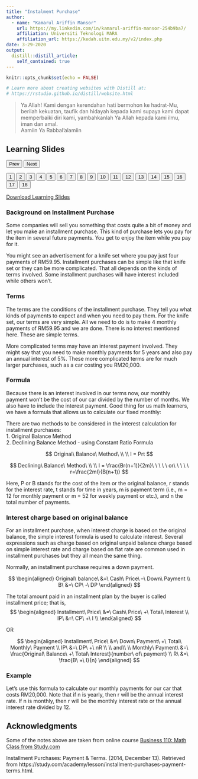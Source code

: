 ```yaml
---
title: "Instalment Purchase"
author: 
  - name: "Kamarul Ariffin Mansor"
    url: https://my.linkedin.com/in/kamarul-ariffin-mansor-254b9ba7/
    affiliation: Universiti Teknologi MARA
    affiliation_url: https://kedah.uitm.edu.my/v2/index.php
date: 3-29-2020
output: 
  distill::distill_article:
    self_contained: true
---
```


```r
knitr::opts_chunk$set(echo = FALSE)

# Learn more about creating websites with Distill at:
# https://rstudio.github.io/distill/website.html

```

> Ya Allah! Kami dengan kerendahan hati bermohon ke hadrat-Mu, berilah kekuatan, taufik dan hidayah kepada kami supaya kami dapat memperbaiki diri kami, yambahkanlah Ya Allah kepada kami ilmu, iman dan amal.  
Aamiin Ya Rabbal'alamiin  

<html>
<title>W3.CSS</title>
<meta name="viewport" content="width=device-width, initial-scale=1">
<link rel="stylesheet" href="https://www.w3schools.com/w3css/4/w3.css">
<style>
  .mySlides {display:none}
</style>
<body>
  
<div class="w3-container">
  <h2>Learning Slides</h2>
</div>
<div class="w3-content" style="max-width:800px">
  <img class="mySlides" src="images\instalment\Slide1.png" style="width:100%">
  <img class="mySlides" src="images\instalment\Slide2.png" style="width:100%">
  <img class="mySlides" src="images\instalment\Slide3.png" style="width:100%">
  <img class="mySlides" src="images\instalment\Slide4.png" style="width:100%">
  <img class="mySlides" src="images\instalment\Slide5.png" style="width:100%">
  <img class="mySlides" src="images\instalment\Slide6.png" style="width:100%">
  <img class="mySlides" src="images\instalment\Slide7.png" style="width:100%">
  <img class="mySlides" src="images\instalment\Slide8.png" style="width:100%">
  <img class="mySlides" src="images\instalment\Slide9.png" style="width:100%">
  <img class="mySlides" src="images\instalment\Slide10.png" style="width:100%">
  <img class="mySlides" src="images\instalment\Slide11.png" style="width:100%">
  <img class="mySlides" src="images\instalment\Slide12.png" style="width:100%">
  <img class="mySlides" src="images\instalment\Slide13.png" style="width:100%">
  <img class="mySlides" src="images\instalment\Slide14.png" style="width:100%">
  <img class="mySlides" src="images\instalment\Slide15.png" style="width:100%">
  <img class="mySlides" src="images\instalment\Slide16.png" style="width:100%">
  <img class="mySlides" src="images\instalment\Slide17.png" style="width:100%">
  <img class="mySlides" src="images\instalment\Slide18.png" style="width:100%">
</div>
<div class="w3-center">
  <button class="w3-button w3-light-grey" onclick="plusDivs(-1)">Prev</button>
  <button class="w3-button w3-light-grey" onclick="plusDivs(1)">Next</button>
</div>
<div class="w3-center">
  <button class="w3-button demo" onclick="currentDiv(1)">1</button> 
  <button class="w3-button demo" onclick="currentDiv(2)">2</button> 
  <button class="w3-button demo" onclick="currentDiv(3)">3</button>
  <button class="w3-button demo" onclick="currentDiv(4)">4</button>
  <button class="w3-button demo" onclick="currentDiv(5)">5</button> 
  <button class="w3-button demo" onclick="currentDiv(6)">6</button> 
  <button class="w3-button demo" onclick="currentDiv(7)">7</button>
  <button class="w3-button demo" onclick="currentDiv(8)">8</button>
  <button class="w3-button demo" onclick="currentDiv(9)">9</button> 
  <button class="w3-button demo" onclick="currentDiv(10)">10</button> 
  <button class="w3-button demo" onclick="currentDiv(11)">11</button>
  <button class="w3-button demo" onclick="currentDiv(12)">12</button>
  <button class="w3-button demo" onclick="currentDiv(13)">13</button> 
  <button class="w3-button demo" onclick="currentDiv(14)">14</button> 
  <button class="w3-button demo" onclick="currentDiv(15)">15</button>
  <button class="w3-button demo" onclick="currentDiv(16)">16</button> 
  <button class="w3-button demo" onclick="currentDiv(17)">17</button>
  <button class="w3-button demo" onclick="currentDiv(18)">18</button>
</div>
  
<script>
var slideIndex = 1;
showDivs(slideIndex);

function plusDivs(n) {
  showDivs(slideIndex += n);
}

function currentDiv(n) {
  showDivs(slideIndex = n);
}

function showDivs(n) {
  var i;
  var x = document.getElementsByClassName("mySlides");
  var dots = document.getElementsByClassName("demo");
  if (n > x.length) {slideIndex = 1}    
  if (n < 1) {slideIndex = x.length}
  for (i = 0; i < x.length; i++) {
    x[i].style.display = "none";  
  }
  for (i = 0; i < dots.length; i++) {
    dots[i].className = dots[i].className.replace(" w3-red", "");
  }
  x[slideIndex-1].style.display = "block";  
  dots[slideIndex-1].className += " w3-red";
}
</script>
  
</body>
</html>

<aside>  
[Download Learning Slides](files/slides/instalment.pdf)
</aside>

### Background on Installment Purchase  

Some companies will sell you something that costs quite a bit of money and let you make an installment
purchase. This kind of purchase lets you pay for the item in several future payments.
You get to enjoy the item while you pay for it.  

You might see an advertisement for a knife set where you pay just four payments of RM59.95.
Installment purchases can be simple like that knife set or they can be more complicated.
That all depends on the kinds of terms involved. Some installment purchases will have interest
included while others won't.  

### Terms  
The terms are the conditions of the installment purchase. They tell you what kinds of payments
to expect and when you need to pay them. For the knife set, our terms are very simple. All we need
to do is to make 4 monthly payments of RM59.95 and we are done. There is no interest mentioned here.
These are simple terms.  

More complicated terms may have an interest payment involved. They might say that you need to make
monthly payments for 5 years and also pay an annual interest of 5%. These more complicated terms are
for much larger purchases, such as a car costing you RM20,000.  

### Formula  
Because there is an interest involved in our terms now, our monthly payment won't be the cost of our car divided by the number of months. We also have to include the interest payment. Good thing for us math learners, we have a formula that allows us to calculate our fixed monthly:  

There are two methods to be considered in the interest calculation for installment purchases:  
1. Original Balance Method  
2. Declining Balance Method - using Constant Ratio Formula  

$$ 
Original\ Balance\ Method\ \\
\\
I = Prt
$$


$$
Declining\ Balance\ Method\ \\
\\
I = \frac{Br(n+1)}{2m}\ \ \ \ \ or\ \ \ \ \ r=\frac{2mI}{B(n+1)}
$$

Here, P or B stands for the cost of the item or the original balance, r stands for the interest rate, t stands for time in years, m is payment term (i.e., m = 12 for monthly payment or m = 52 for weekly payment or etc.), and n the total number of payments.  

### Interest charge based on original balance  

For an installment purchase, when interest charge is based on the original balance, the simple interest formula is used to calculate interest. Several expressions such as charge based on original unpaid balance charge based on simple interest rate and charge based on flat rate are common used in installment purchases but they all mean the same thing.  

Normally, an installment purchase requires a down payment.  

$$
\begin{aligned}
Original\ balance\ &=\ Cash\ Price\ –\ Down\ Payment \\
B\ &=\ CP\ -\ DP
\end{aligned}
$$  

The total amount paid in an installment plan by the buyer is called installment price; that is,  
$$
\begin{aligned}
Installment\ Price\ &=\ Cash\ Price\ +\ Total\ Interest \\
IP\ &=\ CP\ +\ I \\
\end{aligned}
$$  

OR  

$$
\begin{aligned}
Installment\ Price\ &=\ Down\ Payment\ +\ Total\ Monthly\ Payment  \\
IP\ &=\ DP\ +\ nR \\
\\
and\\
\\
Monthly\ Payment\ &=\ \frac{Original\ Balance\ +\ Total\ Interest}{number\ of\ payment} \\
R\ &=\ \frac{B\ +\ I}{n}
\end{aligned}
$$  



### Example  
Let's use this formula to calculate our monthly payments for our car that costs RM20,000. 
Note that if n is yearly, then r will be the annual interest rate. If n is monthly, then r
will be the monthly interest rate or the annual interest rate divided by 12.  



       
## Acknowledgments {.appendix}

Some of the notes above are taken from online course [Business 110: Math Class from Study.com](https://study.com/academy/course/business-math.html)  

Installment Purchases: Payment & Terms. (2014, December 13). Retrieved from https://study.com/academy/lesson/installment-purchases-payment-terms.html.  


        
        